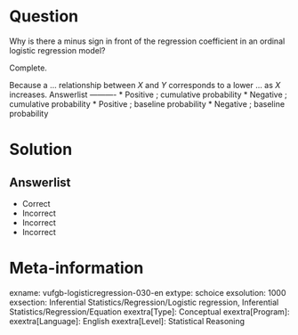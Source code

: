 Question
========

Why is there a minus sign in front of the regression coefficient in an ordinal logistic regression model?

Complete.

Because a ... relationship between *X* and *Y* corresponds to a lower ... as *X* increases. 
Answerlist
----------
* Positive ; cumulative probability
* Negative ; cumulative probability
* Positive ; baseline probability
* Negative ; baseline probability

Solution
========

Answerlist
----------
* Correct
* Incorrect
* Incorrect
* Incorrect

Meta-information
================
exname: vufgb-logisticregression-030-en
extype: schoice
exsolution: 1000
exsection: Inferential Statistics/Regression/Logistic regression, Inferential Statistics/Regression/Equation
exextra[Type]: Conceptual
exextra[Program]: 
exextra[Language]: English
exextra[Level]: Statistical Reasoning
